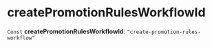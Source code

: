 
# createPromotionRulesWorkflowId

 `Const` **createPromotionRulesWorkflowId**: `"create-promotion-rules-workflow"`
